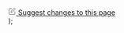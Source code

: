   <div className="pt-6 mt-6 mb-6">
    <a
      href={editUrl}
      target="_blank"
      rel="noopener noreferrer"
      className="inline-flex items-center gap-1.5 text-sm font-medium text-primary no-underline not-prose"
    >
      <svg
        width="16"
        height="16"
        viewBox="0 0 24 24"
        fill="none"
        stroke="currentColor"
        strokeWidth="2"
        strokeLinecap="round"
        strokeLinejoin="round"
      >
        <path d="M11 4H4a2 2 0 0 0-2 2v14a2 2 0 0 0 2 2h14a2 2 0 0 0 2-2v-7"></path>
        <path d="m18.5 2.5 3 3L12 15l-4 1 1-4 9.5-9.5z"></path>
      </svg>
      Suggest changes to this page
    </a>
  </div>
);
